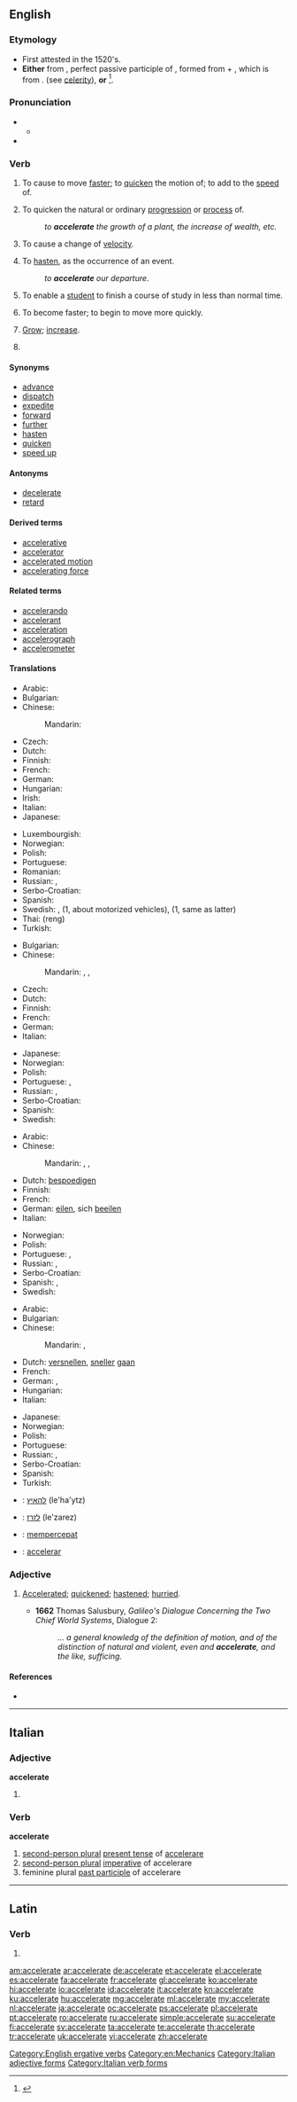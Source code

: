 ==English==

===Etymology===
* First attested in the 1520's.
* '''Either''' from {{etyl|la}} {{term|acceleratus|accelerātus|lang=la}}, perfect passive participle of {{term|accelero|accelerō|I accelerate, hasten|lang=la}}, formed from {{term|ad|lang=la}} + {{term|celero|celerō|I hasten|lang=la}}, which is from {{term|celer||quick|lang=la}}. (see [[celerity]]), '''or''' {{back-form|acceleration}}<ref>{{reference-book | last = Dobbie | first = Elliott K. | coauthors = Dunmore, C. William, et al. | editor = Barnhart, Robert K.| title = Chambers Dictionary of Etymology | origyear = 1998 | year = 2004 | publisher = Chambers Harrap Publishers Ltd | location = Edinburgh, Scotland | isbn =0550142304 | pages = 6}}</ref>.

===Pronunciation===
* {{a|RP}}
** {{IPA|/ək.ˈsɛl.ə.ˌreɪt/|/æk.ˈsɛl.ə.ˌɹeɪt/|/ɪk.ˈsɛl.ə.ˌɹeɪt/}}
* {{audio|en-us-accelerate.ogg|Audio (US)}}

===Verb===
{{en-verb|accelerat|ing}}

# {{context|transitive}} To cause to move [[faster]]; to [[quicken]] the motion of; to add to the [[speed]] of.
# {{context|transitive}} To quicken the natural or ordinary [[progression]] or [[process]] of.
#: ''to '''accelerate''' the growth of a plant, the increase of wealth, etc.''
# {{context|transitive|physics}} To cause a change of [[velocity]].
# {{context|transitive}} To [[hasten]], as the occurrence of an event.
#: ''to '''accelerate''' our departure''.
# {{context|transitive|education}} To enable a [[student]] to finish a course of study in less than normal time.
# {{context|intransitive}} To become faster; to begin to move more quickly.
# {{context|intransitive}} [[grow|Grow]]; [[increase]].
# {{context|obsolete}} {{alternative form of|accelerated}}

====Synonyms====
* [[advance]]
* [[dispatch]]
* [[expedite]]
* [[forward]]
* [[further]]
* [[hasten]]
* [[quicken]]
* [[speed up]]

====Antonyms====
* [[decelerate]]
* [[retard]]

====Derived terms====
* [[accelerative]]
* [[accelerator]]
* [[accelerated motion]]
* [[accelerating force]]

====Related terms====
* [[accelerando]]
* [[accelerant]]
* [[acceleration]]
* [[accelerograph]]
* [[accelerometer]]

====Translations====
{{trans-top|to cause to move faster}}
* Arabic: {{Arab|[[تسريع]]}}
* Bulgarian: {{t+|bg|ускорявам}}
* Chinese: 
*: Mandarin: {{t|cmn|加速|tr=jiāsù|sc=Hani}}
* Czech: {{t-|cs|zrychlit}}
* Dutch: {{t+|nl|versnellen}}
* Finnish: {{t+|fi|kiihdyttää}}
* French: {{t+|fr|accélérer}}
* German: {{t+|de|beschleunigen}}
* Hungarian: {{t+|hu|gyorsít}}
* Irish: {{t-|ga|luathaigh}}
* Italian: {{t+|it|accelerare}}
* Japanese: {{t|ja|加速|tr=かそくする, kasoku suru|alt=加速する}}
{{trans-mid}}
* Luxembourgish: {{t-|lb|acceleréieren}}
* Norwegian: {{t+|no|akselerere}}
* Polish: {{t+|pl|przyśpieszać}}
* Portuguese: {{t+|pt|acelerar}}
* Romanian: {{t+|ro|accelera}}
* Russian: {{t+|ru|ускорять|tr=uskorjátʹ}} {{impf}}, {{t+|ru|ускорить|tr=uskóritʹ}} {{pf.}}
* Serbo-Croatian: {{t-|sh|ubrzati|alt=ubr̀zati}}
* Spanish: {{t+|es|acelerar}}
* Swedish: {{t+|sv|accelerera}}, {{t-|sv|ge mer gas}} (1, about motorized vehicles), {{t-|sv|gasa}} (1, same as latter)
* Thai: {{Thai|[[เร่ง]]}} (reng)
* Turkish: {{t+|tr|hızlandırmak}}
{{trans-bottom}}

{{trans-top|to quicken natural or ordinary progression or process}}
* Bulgarian: {{t+|bg|засилвам}}
* Chinese: 
*: Mandarin: {{t|cmn|加速|tr=jiāsù|sc=Hani}}, {{t|cmn|變快|tr=biànkuài|sc=Hani}}, {{t|cmn|变快|tr=biànkuài|sc=Hani}}
* Czech: {{t-|cs|urychlit}}
* Dutch: {{t+|nl|versnellen}}
* Finnish: {{t+|fi|kiihdyttää}}
* French: {{t+|fr|accélérer}}
* German: {{t+|de|beschleunigen}}
* Italian: {{t+|it|accelerare}}
{{trans-mid}}
* Japanese: {{t|ja|促進|tr=そくしんする, sokushin suru|alt=促進する}}
* Norwegian: {{t-|no|påskynde}}
* Polish: {{t+|pl|przyśpieszać}}
* Portuguese: {{t+|pt|acelerar}}, {{t+|pt|apressar}}
* Russian: {{t+|ru|ускоряться|tr=uskorjátʹsja}} {{impf}}, {{t+|ru|ускориться|tr=uskóritʹsja}} {{pf.}}
* Serbo-Croatian: {{t-|sh|ubrzati|alt=ubr̀zati}}
* Spanish: {{t+|es|acelerar}}
* Swedish: {{t+|sv|accelerera}}
{{trans-bottom}}

{{trans-top|to hasten}}
* Arabic: {{Arab|[[إستعجال]]}}
* Chinese: 
*: Mandarin: {{t|cmn|加速|tr=jiāsù|sc=Hani}}, {{t|cmn|變快|tr=biànkuài|sc=Hani}}, {{t|cmn|变快|tr=biànkuài|sc=Hani}}
* Dutch: [[bespoedigen]]
* Finnish: {{t+|fi|nopeuttaa}}
* French: {{t+|fr|accélérer}}
* German: [[eilen]], sich [[beeilen]]
* Italian: {{t-|it|affrettare}}
{{trans-mid}}
* Norwegian: {{t-|no|påskynde}}
* Polish: {{t+|pl|przyśpieszać}}
* Portuguese: {{t+|pt|acelerar}}, {{t+|pt|apressar}}
* Russian: {{t+|ru|ускорять|tr=uskorját’}} {{impf}}, {{t+|ru|ускорить|tr=uskórit’}} {{pf.}}
* Serbo-Croatian: {{t-|sh|ubrzati|alt=ubr̀zati}}
* Spanish: {{t+|es|acelerar}}, {{t+|es|apresurar}}
* Swedish: {{t+|sv|påskynda}}
{{trans-bottom}}

{{trans-top|to become faster}}
* Arabic: {{Arab|[[إسراع]]}}
* Bulgarian: {{t-|bg|ускорявам се}}
* Chinese: 
*: Mandarin: {{t|cmn|變快|tr=biànkuài|sc=Hani}}, {{t|cmn|变快|tr=biànkuài|sc=Hani}}
* Dutch: [[versnellen]], [[sneller]] [[gaan]]
* French: {{t+|fr|accélérer}}
* German: {{t-|de|schneller werden}}, {{t+|de|beschleunigen}}
* Hungarian: {{t+|hu|gyorsul}}
* Italian: {{t+|it|accelerare}}
{{trans-mid}}
* Japanese: {{t|ja|加速|tr=かそくする, kasoku suru|alt=加速する}}
* Norwegian: {{t-|no|sette opp farten}}
* Polish: {{t+|pl|przyśpieszać}}
* Portuguese: {{t+|pt|acelerar}}
* Russian: {{t+|ru|ускоряться|tr=uskorját’sja}} {{impf}}, {{t+|ru|ускориться|tr=uskórit’sja}} {{pf.}}
* Serbo-Croatian: {{t-|sh|ubrzati|alt=ubr̀zati}}
* Spanish: {{t+|es|acelerar|alt=acelerarse}}
* Turkish: {{t+|tr|hızlanmak}}
{{trans-bottom}}

{{checktrans-top}}
* {{ttbc|he}}: [[להאיץ]] (le'ha'ytz)
* {{ttbc|he}}: [[לזרז]] (le'zarez)
{{trans-mid}}
* {{ttbc|id}}: [[cepat|mempercepat]]
* {{ttbc|ia}}: [[accelerar]]
{{trans-bottom}}

===Adjective===
{{en-adj|?}}

# {{rare}} [[accelerated|Accelerated]]; [[quickened]]; [[hastened]]; [[hurried]].
#* '''1662''' Thomas Salusbury, ''Galileo's Dialogue Concerning the Two Chief World Systems'', Dialogue 2:
#*: ''... a general knowledg of the definition of motion, and of the distinction of natural and violent, even and '''accelerate''', and the like, sufficing.''

====References====
<references/>
* {{R:OED2}}

[[Category:English ergative verbs]]
[[Category:en:Mechanics]]

----

==Italian==

===Adjective===
'''accelerate''' {{p}}

# {{feminine of|accelerato|lang=it}}

===Verb===
'''accelerate'''

# [[second-person plural]] [[present tense]] of [[accelerare]]
# [[second-person plural]] [[imperative]] of accelerare
# feminine plural [[past participle]] of accelerare

[[Category:Italian adjective forms]]
[[Category:Italian verb forms]]

----

==Latin==

===Verb===
{{la-verb-form|accelerāte}}

# {{conjugation of|accelero|accelerō|1|p|pres|act|imp|lang=la}}

[[am:accelerate]]
[[ar:accelerate]]
[[de:accelerate]]
[[et:accelerate]]
[[el:accelerate]]
[[es:accelerate]]
[[fa:accelerate]]
[[fr:accelerate]]
[[gl:accelerate]]
[[ko:accelerate]]
[[hi:accelerate]]
[[io:accelerate]]
[[id:accelerate]]
[[it:accelerate]]
[[kn:accelerate]]
[[ku:accelerate]]
[[hu:accelerate]]
[[mg:accelerate]]
[[ml:accelerate]]
[[my:accelerate]]
[[nl:accelerate]]
[[ja:accelerate]]
[[oc:accelerate]]
[[ps:accelerate]]
[[pl:accelerate]]
[[pt:accelerate]]
[[ro:accelerate]]
[[ru:accelerate]]
[[simple:accelerate]]
[[su:accelerate]]
[[fi:accelerate]]
[[sv:accelerate]]
[[ta:accelerate]]
[[te:accelerate]]
[[th:accelerate]]
[[tr:accelerate]]
[[uk:accelerate]]
[[vi:accelerate]]
[[zh:accelerate]]